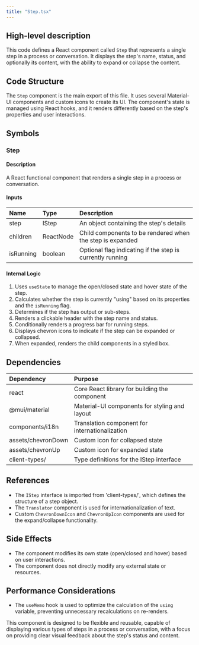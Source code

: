 ```yaml
---
title: "Step.tsx"
---
```


## High-level description
This code defines a React component called `Step` that represents a single step in a process or conversation. It displays the step's name, status, and optionally its content, with the ability to expand or collapse the content.

## Code Structure
The `Step` component is the main export of this file. It uses several Material-UI components and custom icons to create its UI. The component's state is managed using React hooks, and it renders differently based on the step's properties and user interactions.

## Symbols

### Step
#### Description
A React functional component that renders a single step in a process or conversation.

#### Inputs
| Name | Type | Description |
|:-----|:-----|:------------|
| step | IStep | An object containing the step's details |
| children | ReactNode | Child components to be rendered when the step is expanded |
| isRunning | boolean | Optional flag indicating if the step is currently running |

#### Internal Logic
1. Uses `useState` to manage the open/closed state and hover state of the step.
2. Calculates whether the step is currently "using" based on its properties and the `isRunning` flag.
3. Determines if the step has output or sub-steps.
4. Renders a clickable header with the step name and status.
5. Conditionally renders a progress bar for running steps.
6. Displays chevron icons to indicate if the step can be expanded or collapsed.
7. When expanded, renders the child components in a styled box.

## Dependencies
| Dependency | Purpose |
|:-----------|:--------|
| react | Core React library for building the component |
| @mui/material | Material-UI components for styling and layout |
| components/i18n | Translation component for internationalization |
| assets/chevronDown | Custom icon for collapsed state |
| assets/chevronUp | Custom icon for expanded state |
| client-types/ | Type definitions for the IStep interface |

## References
- The `IStep` interface is imported from 'client-types/', which defines the structure of a step object.
- The `Translator` component is used for internationalization of text.
- Custom `ChevronDownIcon` and `ChevronUpIcon` components are used for the expand/collapse functionality.

## Side Effects
- The component modifies its own state (open/closed and hover) based on user interactions.
- The component does not directly modify any external state or resources.

## Performance Considerations
- The `useMemo` hook is used to optimize the calculation of the `using` variable, preventing unnecessary recalculations on re-renders.

This component is designed to be flexible and reusable, capable of displaying various types of steps in a process or conversation, with a focus on providing clear visual feedback about the step's status and content.